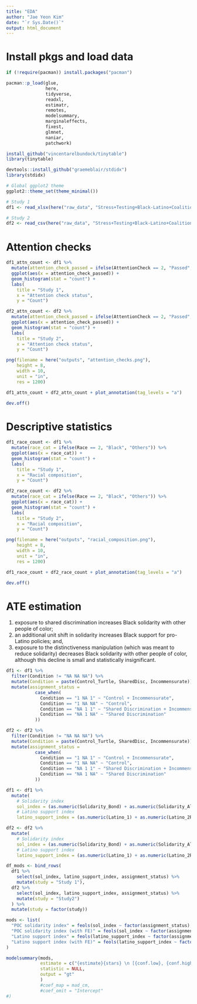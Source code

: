 ```yaml
---
title: "EDA"
author: "Jae Yeon Kim"
date: "`r Sys.Date()`"
output: html_document
---
```


# Install pkgs and load data 

```r

if (!require(pacman)) install.packages("pacman")

pacman::p_load(glue, 
               here, 
               tidyverse,
               readxl,
               estimatr, 
               remotes,
               modelsummary,
               marginaleffects, 
               fixest, 
               glmnet, 
               naniar,
               patchwork)

install_github("vincentarelbundock/tinytable")
library(tinytable)

devtools::install_github("graemeblair/stdidx")
library(stdidx)

# Global ggplot2 theme
ggplot2::theme_set(theme_minimal())
```

```r
# Study 1 
df1 <- read_xlsx(here("raw_data", "Stress+Testing+Black-Latino+Coalition_December+8,+2023_18.48.xlsx"))[-c(1:2),] # skip the first two rows 

# Study 2
df2 <- read_csv(here("raw_data", "Stress+Testing+Black-Latino+Coalition+Replication_March+3,+2024_10.40.csv"))[-c(1:2),] # skip the first two rows 
```

# Attention checks

```r
df1_attn_count <- df1 %>%
  mutate(attention_check_passed = ifelse(AttentionCheck == 2, "Passed", "Failed")) %>%
  ggplot(aes(x = attention_check_passed)) + 
  geom_histogram(stat = "count") +
  labs(
    title = "Study 1",
    x = "Attention check status", 
    y = "Count")

df2_attn_count <- df2 %>%
  mutate(attention_check_passed = ifelse(AttentionCheck == 2, "Passed", "Failed")) %>%
  ggplot(aes(x = attention_check_passed)) + 
  geom_histogram(stat = "count") +
  labs(
    title = "Study 2",
    x = "Attention check status", 
    y = "Count")

png(filename = here("outputs", "attention_checks.png"),
    height = 8, 
    width = 10, 
    unit = "in", 
    res = 1200)

df1_attn_count + df2_attn_count + plot_annotation(tag_levels = "a")

dev.off()
```

# Descriptive statistics  

```r
df1_race_count <- df1 %>%
  mutate(race_cat = ifelse(Race == 2, "Black", "Others")) %>%
  ggplot(aes(x = race_cat)) + 
  geom_histogram(stat = "count") +
  labs(
    title = "Study 1",
    x = "Racial composition", 
    y = "Count")

df2_race_count <- df2 %>%
  mutate(race_cat = ifelse(Race == 2, "Black", "Others")) %>%
  ggplot(aes(x = race_cat)) + 
  geom_histogram(stat = "count") +
  labs(
    title = "Study 2",
    x = "Racial composition", 
    y = "Count")

png(filename = here("outputs", "racial_composition.png"),
    height = 8, 
    width = 10, 
    unit = "in", 
    res = 1200)

df1_race_count + df2_race_count + plot_annotation(tag_levels = "a")

dev.off()
```
# ATE estimation

1) exposure to shared discrimination increases Black solidarity with other people of color; 
2) an additional unit shift in solidarity increases Black support for pro-Latino policies; and,
3) exposure to the distinctiveness manipulation (which was meant to reduce solidarity) decreases Black solidarity with other people of color, although this decline is small and statistically insignificant. 

```r
df1 <- df1 %>%
  filter(Condition != "NA NA NA") %>%
  mutate(Condition = paste(Control_Turtle, SharedDisc, Incommensurate)) %>%
  mutate(assignment_status = 
           case_when(
             Condition == "1 NA 1" ~ "Control + Incommensurate",
             Condition == "1 NA NA" ~ "Control",
             Condition == "NA 1 1" ~ "Shared Discrimination + Incommensurate",
             Condition == "NA 1 NA" ~ "Shared Discrimination"
           ))

df2 <- df2 %>%
  filter(Condition != "NA NA NA") %>%
  mutate(Condition = paste(Control_Turtle, SharedDisc, Incommensurate)) %>%
  mutate(assignment_status = 
           case_when(
             Condition == "1 NA 1" ~ "Control + Incommensurate",
             Condition == "1 NA NA" ~ "Control",
             Condition == "NA 1 1" ~ "Shared Discrimination + Incommensurate",
             Condition == "NA 1 NA" ~ "Shared Discrimination"
           ))
```

```r
df1 <- df1 %>%
  mutate(
    # Solidarity index
    sol_index = (as.numeric(Solidarity_Bond) + as.numeric(Solidarity_Allies) + as.numeric(Solidariy_CFate))/3, 
    # Latino support index
    latino_support_index = (as.numeric(Latino_1) + as.numeric(Latino_2R) + as.numeric(Latino_3) + as.numeric(Latino_4))/4)

df2 <- df2 %>%
  mutate(
    # Solidarity index
    sol_index = (as.numeric(Solidarity_Bond) + as.numeric(Solidarity_Allies) + as.numeric(Solidariy_CFate))/3, 
    # Latino support index
    latino_support_index = (as.numeric(Latino_1) + as.numeric(Latino_2R) + as.numeric(Latino_3) + as.numeric(Latino_4))/4)
```

```r
df_mods <- bind_rows(
  df1 %>%
    select(sol_index, latino_support_index, assignment_status) %>%
    mutate(study = "Study 1"),
  df2 %>%
    select(sol_index, latino_support_index, assignment_status) %>%
    mutate(study = "Study2") 
  ) %>%
  mutate(study = factor(study))
```

```r
mods <- list(
  "POC solidarity index" = feols(sol_index ~ factor(assignment_status), data = df_mods, vcov = "hetero"),
  "POC solidarity index (with FE)" = feols(sol_index ~ factor(assignment_status) | study, data = df_mods, vcov = "hetero"), 
  "Latino support index" = feols(latino_support_index ~ factor(assignment_status), data = df_mods, vcov = "hetero"),
  "Latino support index (with FE)" = feols(latino_support_index ~ factor(assignment_status) | study, data = df_mods, vcov = "hetero")
)

modelsummary(mods,
             estimate = c("{estimate}{stars} \n [{conf.low}, {conf.high}] \n p = {p.value}"),
             statistic = NULL,
             output = "gt"
             )
             #coef_map = mad_cm,
             #coef_omit = "Intercept"
#)
```
